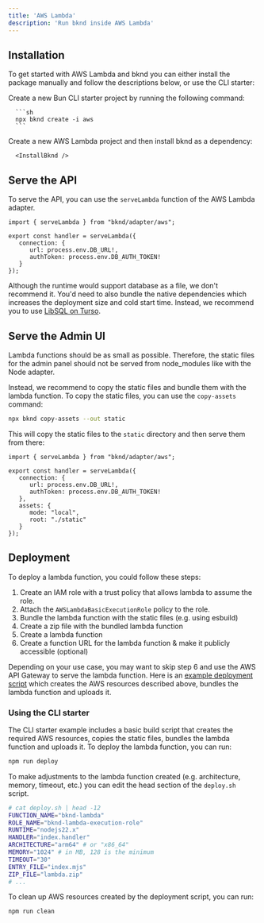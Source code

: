 ```yaml
---
title: 'AWS Lambda'
description: 'Run bknd inside AWS Lambda'
---
```


## Installation
To get started with AWS Lambda and bknd you can either install the package manually and follow the descriptions below, or use the CLI starter:

<Tabs>
   <Tab title="CLI Starter">
      Create a new Bun CLI starter project by running the following command:

      ```sh
      npx bknd create -i aws
      ```
   </Tab>
   <Tab title="Manual">
      Create a new AWS Lambda project and then install bknd as a dependency:

      <InstallBknd />
   </Tab>
</Tabs>

## Serve the API
To serve the API, you can use the `serveLambda` function of the AWS Lambda adapter.

```tsx index.mjs
import { serveLambda } from "bknd/adapter/aws";

export const handler = serveLambda({
   connection: {
      url: process.env.DB_URL!,
      authToken: process.env.DB_AUTH_TOKEN!
   }
});
```
Although the runtime would support database as a file, we don't recommend it. You'd need to also bundle the native dependencies which increases the deployment size and cold start time. Instead, we recommend you to use [LibSQL on Turso](/usage/database#sqlite-using-libsql-on-turso).

## Serve the Admin UI
Lambda functions should be as small as possible. Therefore, the static files for the admin panel should not be served from node_modules like with the Node adapter.

Instead, we recommend to copy the static files and bundle them with the lambda function. To copy the static files, you can use the `copy-assets` command:

```bash
npx bknd copy-assets --out static
```

This will copy the static files to the `static` directory and then serve them from there:

```tsx index.mjs {8-11}
import { serveLambda } from "bknd/adapter/aws";

export const handler = serveLambda({
   connection: {
      url: process.env.DB_URL!,
      authToken: process.env.DB_AUTH_TOKEN!
   },
   assets: {
      mode: "local",
      root: "./static"
   }
});
```

## Deployment
To deploy a lambda function, you could follow these steps:

1. Create an IAM role with a trust policy that allows lambda to assume the role.
2. Attach the `AWSLambdaBasicExecutionRole` policy to the role.
3. Bundle the lambda function with the static files (e.g. using esbuild)
4. Create a zip file with the bundled lambda function
5. Create a lambda function 
6. Create a function URL for the lambda function & make it publicly accessible (optional)

Depending on your use case, you may want to skip step 6 and use the AWS API Gateway to serve the lambda function. Here is an [example deployment script](https://github.com/bknd-io/bknd/blob/main/examples/aws-lambda/deploy.sh) which creates the AWS resources described above, bundles the lambda function and uploads it.


### Using the CLI starter
The CLI starter example includes a basic build script that creates the required AWS resources, copies the static files, bundles the lambda function and uploads it. To deploy the lambda function, you can run:

```bash
npm run deploy
```

To make adjustments to the lambda function created (e.g. architecture, memory, timeout, etc.) you can edit the head section of the `deploy.sh` script.

```sh deploy.sh
# cat deploy.sh | head -12
FUNCTION_NAME="bknd-lambda"
ROLE_NAME="bknd-lambda-execution-role"
RUNTIME="nodejs22.x"
HANDLER="index.handler"
ARCHITECTURE="arm64" # or "x86_64"
MEMORY="1024" # in MB, 128 is the minimum
TIMEOUT="30"
ENTRY_FILE="index.mjs"
ZIP_FILE="lambda.zip"
# ...
```

To clean up AWS resources created by the deployment script, you can run:

```bash
npm run clean
```

